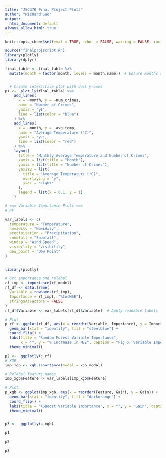 ```yaml
---
title: "JSC370 Final Project Plots"
author: "Richard Guo"
output:
  html_document: default
always_allow_html: true
---
```


```r
knitr::opts_chunk$set(eval = TRUE, echo  = FALSE, warning = FALSE, include = TRUE)
```

```r
source("finalprojscript.R")
library(plotly)
library(dplyr)

final_table <- final_table %>%
  mutate(month = factor(month, levels = month.name))  # Ensure months are in order


  # Create interactive plot with dual y-axes
p1 <-  plot_ly(final_table) %>%
    add_lines(
      x = ~month, y = ~num_crimes,
      name = "Number of Crimes",
      yaxis = "y1",
      line = list(color = "blue")
    ) %>%
    add_lines(
      x = ~month, y = ~avg_temp,
      name = "Average Temperature (°C)",
      yaxis = "y2",
      line = list(color = "red")
    ) %>%
    layout(
      title = "Monthly Average Temperature and Number of Crimes",
      xaxis = list(title = "Month"),
      yaxis = list(title = "Number of Crimes"),
      yaxis2 = list(
        title = "Average Temperature (°C)",
        overlaying = "y",
        side = "right"
      ),
      legend = list(x = 0.1, y = 1)
    )

# === Variable Importance Plots ===
# RF

var_labels <- c(
  temperature = "Temperature",
  humidity = "Humidity",
  precipitation = "Precipitation",
  snowfall = "Snowfall",
  windsp = "Wind Speed",
  visibility = "Visibility",
  dew_point = "Dew Point"
)


library(plotly)

# Get importance and relabel
rf_imp <- importance(rf_model)
rf_df <- data.frame(
  Variable = rownames(rf_imp),
  Importance = rf_imp[, "%IncMSE"],
  stringsAsFactors = FALSE
)
rf_df$Variable <- var_labels[rf_df$Variable]  # Apply readable labels

# Plot
p_rf <- ggplot(rf_df, aes(x = reorder(Variable, Importance), y = Importance)) +
  geom_bar(stat = "identity", fill = "steelblue") +
  coord_flip() +
  labs(title = "Random Forest Variable Importance",
       x = "", y = "% Increase in MSE", caption = "Fig 6: Variable Importance for Random Forest") +
  theme_minimal()

p2 <-  ggplotly(p_rf)
# XGB
imp_xgb <- xgb.importance(model = xgb_model)

# Relabel feature names
imp_xgb$Feature <- var_labels[imp_xgb$Feature]

# Plot
p_xgb <- ggplot(imp_xgb, aes(x = reorder(Feature, Gain), y = Gain)) +
  geom_bar(stat = "identity", fill = "darkorange") +
  coord_flip() +
  labs(title = "XGBoost Variable Importance", x = "", y = "Gain", caption = "Fig 7: XGBoost Variable Importance") +
  theme_minimal()


p3 <-  ggplotly(p_xgb)

```


```r
p1
```
```r
p2
```
```r
p3
```